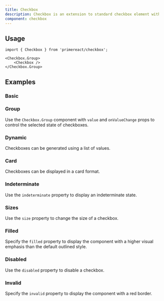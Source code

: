 ```yaml
---
title: Checkbox
description: Checkbox is an extension to standard checkbox element with theming.
component: checkbox
---
```


## Usage

```tsx
import { Checkbox } from 'primereact/checkbox';
```

```tsx
<Checkbox.Group>
    <Checkbox />
</Checkbox.Group>
```

## Examples

### Basic

<DocExampleViewer name="checkbox:basic-demo" />

### Group

Use the `Checkbox.Group` component with `value` and `onValueChange` props to control the selected state of checkboxes.

<DocExampleViewer name="checkbox:group-demo" />

### Dynamic

Checkboxes can be generated using a list of values.

<DocExampleViewer name="checkbox:dynamic-demo" />

### Card

Checkboxes can be displayed in a card format.

<DocExampleViewer name="checkbox:card-demo" />

### Indeterminate

Use the `indeterminate` property to display an indeterminate state.

<DocExampleViewer name="checkbox:indeterminate-demo" />

### Sizes

Use the `size` property to change the size of a checkbox.

<DocExampleViewer name="checkbox:sizes-demo" />

### Filled

Specify the `filled` property to display the component with a higher visual emphasis than the default outlined style.

<DocExampleViewer name="checkbox:filled-demo" />

### Disabled

Use the `disabled` property to disable a checkbox.

<DocExampleViewer name="checkbox:disabled-demo" />

### Invalid

Specify the `invalid` property to display the component with a red border.

<DocExampleViewer name="checkbox:invalid-demo" />

